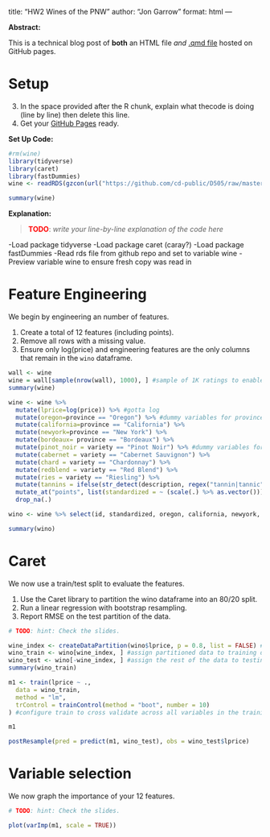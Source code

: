 title: "HW2 Wines of the PNW"
author: "Jon Garrow"
format: html
---

**Abstract:**

This is a technical blog post of **both** an HTML file *and* [.qmd file](src/wine_features.qmd) hosted on GitHub pages.

# Setup


3.  In the space provided after the R chunk, explain what thecode is doing (line by line) then delete this line.
4.  Get your [GitHub Pages](https://docs.github.com/en/pages/quickstart) ready.

**Set Up Code:**
```r
#rm(wine)
library(tidyverse)
library(caret)
library(fastDummies)
wine <- readRDS(gzcon(url("https://github.com/cd-public/D505/raw/master/dat/wine.rds")))

summary(wine)
```

**Explanation:**

> <span style="color:red;font-weight:bold">TODO</span>: *write your line-by-line explanation of the code here*

-Load package tidyverse
-Load package caret (caray?)
-Load package fastDummies
-Read rds file from github repo and set to variable wine
-Preview variable wine to ensure fresh copy was read in 

# Feature Engineering

We begin by engineering an number of features.

1. Create a total of 12 features (including points). 
2. Remove all rows with a missing value. 
3. Ensure only log(price) and engineering features are the only columns that remain in the `wino` dataframe.

```r

wall <- wine
wine = wall[sample(nrow(wall), 1000), ] #sample of 1K ratings to enable performance
summary(wine)

wine <- wine %>% 
  mutate(lprice=log(price)) %>% #gotta log
  mutate(oregon=province == "Oregon") %>% #dummy variables for province
  mutate(california=province == "California") %>%
  mutate(newyork=province == "New York") %>%
  mutate(bordeaux= province == "Bordeaux") %>%
  mutate(pinot_noir = variety == "Pinot Noir") %>% #dummy variables for varietals
  mutate(cabernet = variety == "Cabernet Sauvignon") %>%
  mutate(chard = variety == "Chardonnay") %>%
  mutate(redblend = variety == "Red Blend") %>%
  mutate(ries = variety == "Riesling") %>%
  mutate(tannins = ifelse(str_detect(description, regex("tannin|tannic", ignore_case = TRUE)),1,0)) %>% #dummy variable for presence of tannins
  mutate_at("points", list(standardized = ~ (scale(.) %>% as.vector()))) %>% #standardize the points
  drop_na(.)

wino <- wine %>% select(id, standardized, oregon, california, newyork, bordeaux, lprice, tannins, cabernet, chard, pinot_noir, redblend, ries) #limit dataframe to just engineered features

summary(wino)

```

# Caret

We now use a train/test split to evaluate the features.

1. Use the Caret library to partition the wino dataframe into an 80/20 split. 
2. Run a linear regression with bootstrap resampling. 
3. Report RMSE on the test partition of the data.

```r
# TODO: hint: Check the slides.

wine_index <- createDataPartition(wino$lprice, p = 0.8, list = FALSE) #partition 80% of wino with a random sampling of the lprice variable
wino_train <- wino[wine_index, ] #assign partitioned data to training dataset
wino_test <- wino[-wine_index, ] #assign the rest of the data to testing dataset
summary(wino_train)

m1 <- train(lprice ~ .,
  data = wino_train,
  method = "lm",
  trControl = trainControl(method = "boot", number = 10)
) #configure train to cross validate across all variables in the training dataset, resampling with boostrap 10 times

m1

postResample(pred = predict(m1, wino_test), obs = wino_test$lprice)

```

# Variable selection

We now graph the importance of your 12 features.

```r
# TODO: hint: Check the slides.

plot(varImp(m1, scale = TRUE))
```